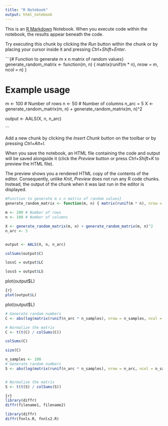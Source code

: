 ```yaml
---
title: "R Notebook"
output: html_notebook
---
```


This is an [R Markdown](http://rmarkdown.rstudio.com) Notebook. When you execute code within the notebook, the results appear beneath the code.

Try executing this chunk by clicking the *Run* button within the chunk or by placing your cursor inside it and pressing *Ctrl+Shift+Enter*.

\`\`\`{# Function to generate m x n matrix of random values} generate_random_matrix \<- function(m, n) { matrix(runif(m \* n), nrow = m, ncol = n) }

# Example usage

m \<- 100 \# Number of rows n \<- 50 \# Number of columns n_arc = 5 X \<- generate_random_matrix(m, n) + generate_random_matrix(m, n)\^2

output \<- AALS(X, n, n_arc)

\`\`\`

Add a new chunk by clicking the *Insert Chunk* button on the toolbar or by pressing *Ctrl+Alt+I*.

When you save the notebook, an HTML file containing the code and output will be saved alongside it (click the *Preview* button or press *Ctrl+Shift+K* to preview the HTML file).

The preview shows you a rendered HTML copy of the contents of the editor. Consequently, unlike *Knit*, *Preview* does not run any R code chunks. Instead, the output of the chunk when it was last run in the editor is displayed.

```r
#Function to generate m x n matrix of random values} 
generate_random_matrix <- function(m, n) { matrix(runif(m * n), nrow = m, ncol = n)} 

```

```r
m <- 200 # Number of rows 
n <- 100 # Number of columns 
```

```r
X <- generate_random_matrix(m, n) + generate_random_matrix(m, n)^2
n_arc <- 3

```

```         
```

```r
output <- AALS(X, n, n_arc)
```

```r
colSums(output$C)
```

```r
lossC = output$LC
```

```r
lossS = output$LS
```

plot(output\$L)

``` r
{r}
plot(output$L)
```

plot(output\$L)

```r
# Generate random numbers
C <- abs(log(matrix(runif(n_arc * n_samples), nrow = n_samples, ncol = n_arc)))

# Normalize the matrix
C <- t(t(C) / colSums(C))
```

```r
colSums(C)
```

```r
size(C)
```

```r
n_samples <- 100 
# Generate random numbers
S <- abs(log(matrix(runif(n_arc * n_samples), nrow = n_arc, ncol = n_samples)))


# Normalize the matrix
S <- t(t(S) / colSums(S))
```

``` R
{r}
library(diffr)
diffr(filename1, filename2)
```

```r
library(diffr)
diffr(fnnls.R, fnnls2.R)
```

\
